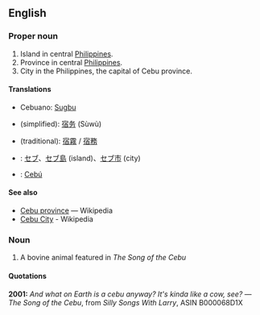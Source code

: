 ==English==

===Proper noun===
#Island in central [[Philippines]].
#Province in central [[Philippines]].
#City in the Philippines, the capital of Cebu province.

====Translations====
*Cebuano: [[Sugbu]]
*{{zh}} (simplified): [[宿务]] (Sùwù)
*{{zh}} (traditional): [[宿霧]] / [[宿務]]
*{{ja}}: [[セブ]]、[[セブ島]] (island)、[[セブ市]] (city)
*{{es}}: [[Cebú]]

====See also====
*[[w:Cebu|Cebu province]] — Wikipedia
*[[w:Cebu_City|Cebu City]] - Wikipedia

===Noun===
#A bovine animal featured in ''The Song of the Cebu''

====Quotations====
'''2001:''' ''And what on Earth is a cebu anyway? It's kinda like a cow, see?'' &mdash; ''The Song of the Cebu'', from ''Silly Songs With Larry'', ASIN B000068D1X
